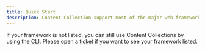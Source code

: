 ```yaml
---
title: Quick Start
description: Content Collection support most of the major web frameworks. Choose the one you are using to get started.
---
```


<QuickStartList />

If your framework is not listed, you can still use Content Collections
by using the [CLI](/docs/quickstart/cli). Please open
a [ticket](https://github.com/sdorra/content-collections/issues)
if you want to see your framework listed.
